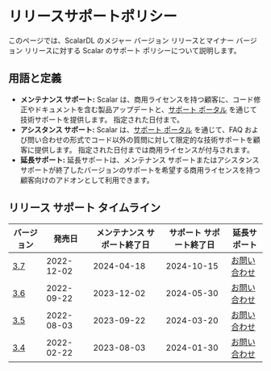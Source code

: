# リリースサポートポリシー


<TranslationBanner />

このページでは、ScalarDL のメジャー バージョン リリースとマイナー バージョン リリースに対する Scalar のサポート ポリシーについて説明します。

## 用語と定義

- **メンテナンス サポート:** Scalar は、商用ライセンスを持つ顧客に、コード修正やドキュメントを含む製品アップデートと、[サポート ポータル](https://support.scalar-labs.com/) を通じて技術サポートを提供します。 指定された日付まで。
- **アシスタンス サポート:** Scalar は、[サポート ポータル](https://support.scalar-labs.com/) を通じて、FAQ および問い合わせの形式でコード以外の質問に対して限定的な技術サポートを顧客に提供します。 指定された日付までは商用ライセンスが付与されます。
- **延長サポート:** 延長サポートは、メンテナンス サポートまたはアシスタンス サポートが終了したバージョンのサポートを希望する商用ライセンスを持つ顧客向けのアドオンとして利用できます。

## リリース サポート タイムライン

<table>
  <thead>
    <tr>
      <th>バージョン</th>
      <th>発売日</th>
      <th>メンテナンス サポート終了日</th>
      <th>サポート サポート終了日</th>
      <th>延長サポート</th>
    </tr>
  </thead>
  <tbody>
    <tr>
      <td><a href="../../3.7/releases/release-notes#v370">3.7</a></td>
      <td>2022-12-02</td>
      <td>2024-04-18</td>
      <td>2024-10-15</td>
      <td><a href="https://www.scalar-labs.com/ja/contact">お問い合わせ</a></td>
    </tr>
    <tr>
      <td><a href="../../3.6/releases/release-notes#v360">3.6</a></td>
      <td>2022-09-22</td>
      <td>2023-12-02</td>
      <td>2024-05-30</td>
      <td><a href="https://www.scalar-labs.com/ja/contact">お問い合わせ</a></td>
    </tr>
    <tr>
      <td><a href="../../3.5/releases/release-notes#v350">3.5</a></td>
      <td>2022-08-03</td>
      <td>2023-09-22</td>
      <td>2024-03-20</td>
      <td><a href="https://www.scalar-labs.com/ja/contact">お問い合わせ</a></td>
    </tr>
    <tr>
      <td><a href="../../3.4/releases/release-notes#v340">3.4</a></td>
      <td>2022-02-22</td>
      <td>2023-08-03</td>
      <td>2024-01-30</td>
      <td><a href="https://www.scalar-labs.com/ja/contact">お問い合わせ</a></td>
    </tr>
  </tbody>
</table>
